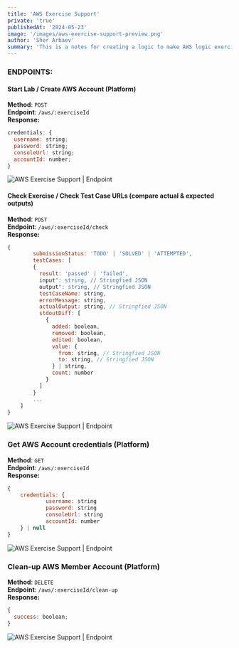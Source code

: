 ```yaml
---
title: 'AWS Exercise Support'
private: 'true'
publishedAt: '2024-05-23'
image: '/images/aws-exercise-support-preview.png'
author: 'Sher Arbaev'
summary: 'This is a notes for creating a logic to make AWS logic exercise support on platform'
---
```


### ENDPOINTS:

#### Start Lab / Create AWS Account (Platform)

**Method**: `POST` <br />
**Endpoint**: `/aws/:exerciseId` <br />
**Response:**

```jsx
credentials: {
  username: string;
  password: string;
  consoleUrl: string;
  accountId: number;
}
```

<Image
  src="https://sherbolotarbaev.co/images/aws-exercise-support.png"
  alt="AWS Exercise Support | Endpoint"
/>

#### Check Exercise / Check Test Case URLs (compare actual & expected outputs)

**Method**: `POST` <br />
**Endpoint**: `/aws/:exerciseId/check` <br />
**Response:**

```jsx
{
		submissionStatus: 'TODO' | 'SOLVED' | 'ATTEMPTED',
		testCases: [
        {
          result: 'passed' | 'failed',
          input": string, // Stringfied JSON
          output": string, // Stringfied JSON
          testCaseName: string,
          errorMessage: string,
          actualOutput: string, // Stringfied JSON
          stdoutDiff: [
            {
              added: boolean,
              removed: boolean,
              edited: boolean,
              value: {
                from: string, // Stringfied JSON
                to: string, // Stringfied JSON
              } | string,
              count: number
            }
          ]
        }
		...
	]
}
```

<Image
  src="https://sherbolotarbaev.co/images/aws-exercise-support2.png"
  alt="AWS Exercise Support | Endpoint"
/>

### Get AWS Account credentials (Platform)

**Method**: `GET` <br />
**Endpoint**: `/aws/:exerciseId` <br />
**Response:**

```jsx
{
	credentials: {
			username: string
			password: string
			consoleUrl: string
			accountId: number
	} | null
}
```

<Image
  src="https://sherbolotarbaev.co/images/aws-exercise-support3.png"
  alt="AWS Exercise Support | Endpoint"
/>

### Clean-up AWS Member Account (Platform)

**Method**: `DELETE` <br />
**Endpoint**: `/aws/:exerciseId/clean-up` <br />
**Response:**

```jsx
{
  success: boolean;
}
```

<Image
  src="https://sherbolotarbaev.co/images/aws-exercise-support4.png"
  alt="AWS Exercise Support | Endpoint"
/>
